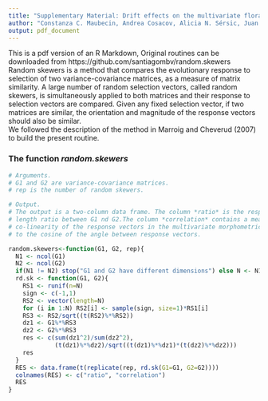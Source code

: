 ```yaml
---
title: "Supplementary Material: Drift effects on the multivariate floral phenotype of *Calceolaria polyrhiza* during a postglacial expansion in Patagonia"
author: "Constanza C. Maubecin, Andrea Cosacov, Alicia N. Sérsic, Juan Fornoni, Santiago Benitez-Vieyra"
output: pdf_document
---
```


This is a pdf version of an R Markdown, Original routines can be downloaded from https://github.com/santiagombv/random.skewers    
Random skewers is a method that compares the evolutionary response to selection of two variance-covariance matrices, as a measure of matrix similarity. A large number of random selection vectors, called random skewers, is simultaneously applied to both matrices and their response to selection vectors are compared. Given any fixed selection vector, if two matrices are similar, the orientation and magnitude of the response vectors should also be similar.  
We followed the description of the method in Marroig and Cheverud (2007) to build the present routine.  

### The function *random.skewers*  

```r
# Arguments.
# G1 and G2 are variance-covariance matrices.
# rep is the number of random skewers.

# Output.
# The output is a two-column data frame. The column *ratio* is the response vectors'
# length ratio between G1 nd G2.The column *correlation* contains a measures the
# co-linearity of the response vectors in the multivariate morphometric space, equal
# to the cosine of the angle between response vectors.

random.skewers<-function(G1, G2, rep){
  N1 <- ncol(G1)
  N2 <- ncol(G2)
  if(N1 != N2) stop("G1 and G2 have different dimensions") else N <- N1
  rd.sk <- function(G1, G2){
    RS1 <- runif(n=N)		
    sign <- c(-1,1)
    RS2 <- vector(length=N)
    for (i in 1:N) RS2[i] <- sample(sign, size=1)*RS1[i]
    RS3 <- RS2/sqrt((t(RS2)%*%RS2))
    dz1 <- G1%*%RS3
    dz2 <- G2%*%RS3
    res <- c(sum(dz1^2)/sum(dz2^2), 
             (t(dz1)%*%dz2)/sqrt((t(dz1)%*%dz1)*(t(dz2)%*%dz2)))
    res
  }
  RES <- data.frame(t(replicate(rep, rd.sk(G1=G1, G2=G2))))
  colnames(RES) <- c("ratio", "correlation")
  RES
}

```

